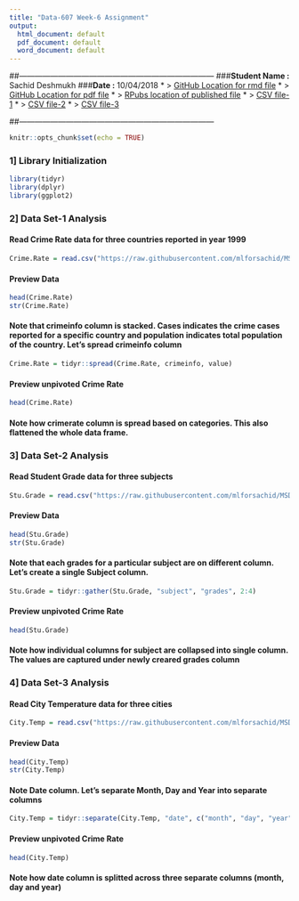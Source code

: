 ```yaml
---
title: "Data-607 Week-6 Assignment"
output:
  html_document: default
  pdf_document: default
  word_document: default
---
```

##---------------------------------------------------------------------------
###**Student Name :** Sachid Deshmukh
###**Date :** 10/04/2018
* > [GitHub Location for rmd file](https://github.com/mlforsachid/MSDSQ1/blob/master/Data607/Week6/SachidVijay.Deshmukh60.rmd)
* > [GitHub Location for pdf file](https://github.com/mlforsachid/MSDSQ1/blob/master/Data607/Week6/SachidVijay.Deshmukh60.pdf)
* > [RPubs location of published file](http://rpubs.com/sachid/Data607Week6Assignment)
* > [CSV file-1](https://raw.githubusercontent.com/mlforsachid/MSDSQ1/master/Data607/Week6/CrimeRate.csv)
* > [CSV file-2](https://raw.githubusercontent.com/mlforsachid/MSDSQ1/master/Data607/Week6/StudentGrades.csv)
* > [CSV file-3](https://raw.githubusercontent.com/mlforsachid/MSDSQ1/master/Data607/Week6/CityTemp.csv)

##---------------------------------------------------------------------------

```r
knitr::opts_chunk$set(echo = TRUE)
```

### 1] Library Initialization

```r
library(tidyr)
library(dplyr)
library(ggplot2)
```

### 2] Data Set-1 Analysis

#### Read Crime Rate data for three countries reported in year 1999

```r
Crime.Rate = read.csv("https://raw.githubusercontent.com/mlforsachid/MSDSQ1/master/Data607/Week6/CrimeRate.csv", stringsAsFactors = F)
```
#### Preview Data

```r
head(Crime.Rate)
str(Crime.Rate)
```
#### Note that crimeinfo column is stacked. Cases indicates the crime cases reported for a specific country and population indicates total population of the country. Let's spread crimeinfo column

```r
Crime.Rate = tidyr::spread(Crime.Rate, crimeinfo, value)
```

#### Preview unpivoted Crime Rate

```r
head(Crime.Rate)
```

#### Note how crimerate column is spread based on categories. This also flattened the whole data frame.

### 3] Data Set-2 Analysis

#### Read Student Grade data for three subjects

```r
Stu.Grade = read.csv("https://raw.githubusercontent.com/mlforsachid/MSDSQ1/master/Data607/Week6/StudentGrades.csv", stringsAsFactors = F)
```
#### Preview Data

```r
head(Stu.Grade)
str(Stu.Grade)
```

#### Note that each grades for a particular subject are on different column. Let's create a single Subject column.

```r
Stu.Grade = tidyr::gather(Stu.Grade, "subject", "grades", 2:4)
```

#### Preview unpivoted Crime Rate

```r
head(Stu.Grade)
```

#### Note how individual columns for subject are collapsed into single column. The values are captured under newly creared grades column

### 4] Data Set-3 Analysis

#### Read City Temperature data for three cities

```r
City.Temp = read.csv("https://raw.githubusercontent.com/mlforsachid/MSDSQ1/master/Data607/Week6/CityTemp.csv", stringsAsFactors = F)
```
#### Preview Data

```r
head(City.Temp)
str(City.Temp)
```

#### Note Date column. Let's separate Month, Day and Year into separate columns

```r
City.Temp = tidyr::separate(City.Temp, "date", c("month", "day", "year"), sep="/")
```

#### Preview unpivoted Crime Rate

```r
head(City.Temp)
```

#### Note how date column is splitted across three separate columns (month, day and year)